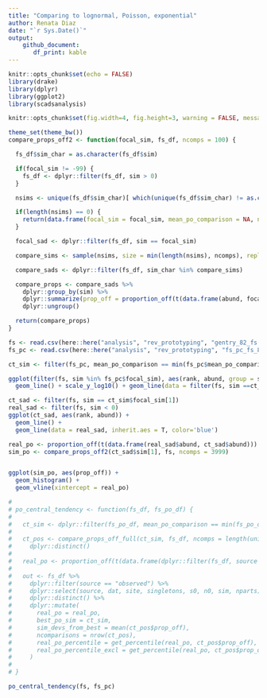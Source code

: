 ```yaml
---
title: "Comparing to lognormal, Poisson, exponential"
author: Renata Diaz
date: "`r Sys.Date()`"
output: 
    github_document:
       df_print: kable
---
```


```r
knitr::opts_chunk$set(echo = FALSE)
library(drake)
library(dplyr)
library(ggplot2)
library(scadsanalysis)

knitr::opts_chunk$set(fig.width=4, fig.height=3, warning = FALSE, message = FALSE) 

theme_set(theme_bw())
compare_props_off2 <- function(focal_sim, fs_df, ncomps = 100) {

  fs_df$sim_char = as.character(fs_df$sim)

  if(focal_sim != -99) {
    fs_df <- dplyr::filter(fs_df, sim > 0)
  }

  nsims <- unique(fs_df$sim_char)[ which(unique(fs_df$sim_char) != as.character(focal_sim))]

  if(length(nsims) == 0) {
    return(data.frame(focal_sim = focal_sim, mean_po_comparison = NA, n_po_comparisons = 0))
  }

  focal_sad <- dplyr::filter(fs_df, sim == focal_sim)

  compare_sims <- sample(nsims, size = min(length(nsims), ncomps), replace =F)

  compare_sads <- dplyr::filter(fs_df, sim_char %in% compare_sims)

  compare_props <- compare_sads %>%
    dplyr::group_by(sim) %>%
    dplyr::summarize(prop_off = proportion_off(t(data.frame(abund, focal_sad$abund)))) %>%
    dplyr::ungroup()

  return(compare_props)
}

```


```r

fs <- read.csv(here::here("analysis", "rev_prototyping", "gentry_82_fs.csv"))
fs_pc <- read.csv(here::here("analysis", "rev_prototyping", "fs_pc_fs_82.csv"))

ct_sim <- filter(fs_pc, mean_po_comparison == min(fs_pc$mean_po_comparison))

ggplot(filter(fs, sim %in% fs_pc$focal_sim), aes(rank, abund, group = sim)) +
  geom_line() + scale_y_log10() + geom_line(data = filter(fs, sim ==ct_sim$focal_sim[1]), color = "red")

ct_sad <- filter(fs, sim == ct_sim$focal_sim[1])
real_sad <- filter(fs, sim < 0)
ggplot(ct_sad, aes(rank, abund)) +
  geom_line() +
  geom_line(data = real_sad, inherit.aes = T, color='blue')

real_po <- proportion_off(t(data.frame(real_sad$abund, ct_sad$abund)))
sim_po <- compare_props_off2(ct_sad$sim[1], fs, ncomps = 3999)


ggplot(sim_po, aes(prop_off)) +
  geom_histogram() +
  geom_vline(xintercept = real_po)
```

```r
# 
# po_central_tendency <- function(fs_df, fs_po_df) {
#   
#   ct_sim <- dplyr::filter(fs_po_df, mean_po_comparison == min(fs_po_df$mean_po_comparison))$focal_sim[1]
#   
#   ct_pos <- compare_props_off_full(ct_sim, fs_df, ncomps = length(unique(fs_df$sim)) - 2) %>%
#     dplyr::distinct()
#   
#   real_po <- proportion_off(t(data.frame(dplyr::filter(fs_df, source == "observed")$abund, dplyr::filter(fs_df, sim == ct_sim)$abund)))
# 
#   out <- fs_df %>%
#     dplyr::filter(source == "observed") %>%
#     dplyr::select(source, dat, site, singletons, s0, n0, sim, nparts) %>%
#     dplyr::distinct() %>%
#     dplyr::mutate(
#       real_po = real_po,
#       best_po_sim = ct_sim,
#       sim_devs_from_best = mean(ct_pos$prop_off),
#       ncomparisons = nrow(ct_pos),
#       real_po_percentile = get_percentile(real_po, ct_pos$prop_off),
#       real_po_percentile_excl = get_percentile(real_po, ct_pos$prop_off, incl = F)
#     )
# 
# }

po_central_tendency(fs, fs_pc)

```
